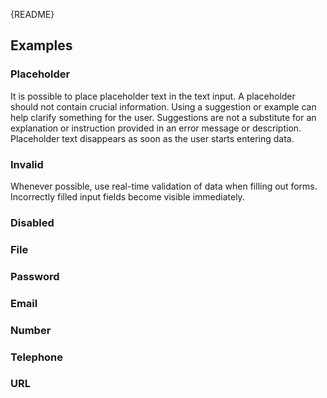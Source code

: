 
<Meta of={InputStories} />

<Markdown>{README}</Markdown>

<Primary />

<Controls />

## Examples

### Placeholder

It is possible to place placeholder text in the text input.
A placeholder should not contain crucial information.
Using a suggestion or example can help clarify something for the user.
Suggestions are not a substitute for an explanation or instruction provided in an error message or description.
Placeholder text disappears as soon as the user starts entering data.

<Canvas of={InputStories.Placeholder} />

### Invalid

Whenever possible, use real-time validation of data when filling out forms.
Incorrectly filled input fields become visible immediately.

<Canvas of={InputStories.Invalid} />

### Disabled

<Canvas of={InputStories.Disabled} />

### File

<Canvas of={InputStories.File} />

### Password

<Canvas of={InputStories.Password} />

### Email

<Canvas of={InputStories.Email} />

### Number

<Canvas of={InputStories.Number} />

### Telephone

<Canvas of={InputStories.Tel} />

### URL

<Canvas of={InputStories.Url} />
